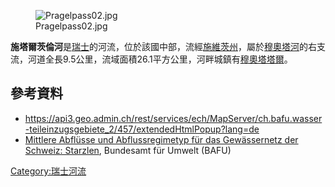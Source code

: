 {{Orphan|time=2021-01-16T00:18:45+00:00}}
{{Coord|46.97342|N|8.77814|E|display=title}}
[[Image:Pragelpass02.jpg|right]]

'''施塔爾茨倫河'''是[[瑞士|瑞士]]的河流，位於該國中部，流經[[施維茨州|施維茨州]]，屬於[[穆奧塔河|穆奧塔河]]的右支流，河道全長9.5公里，流域面積26.1平方公里，河畔城鎮有[[穆奧塔塔爾|穆奧塔塔爾]]。

==參考資料==
* https://api3.geo.admin.ch/rest/services/ech/MapServer/ch.bafu.wasser-teileinzugsgebiete_2/457/extendedHtmlPopup?lang=de {{Wayback|url=https://api3.geo.admin.ch/rest/services/ech/MapServer/ch.bafu.wasser-teileinzugsgebiete_2/457/extendedHtmlPopup?lang=de |date=20161128051030 }}
* [https://api3.geo.admin.ch/rest/services/ech/MapServer/ch.bafu.mittlere-abfluesse/47363/extendedHtmlPopup?lang=de Mittlere Abflüsse und Abflussregimetyp für das Gewässernetz der Schweiz: Starzlen], Bundesamt für Umwelt (BAFU)

{{Switzerland-geo-stub}}
[[Category:瑞士河流|Category:瑞士河流]]